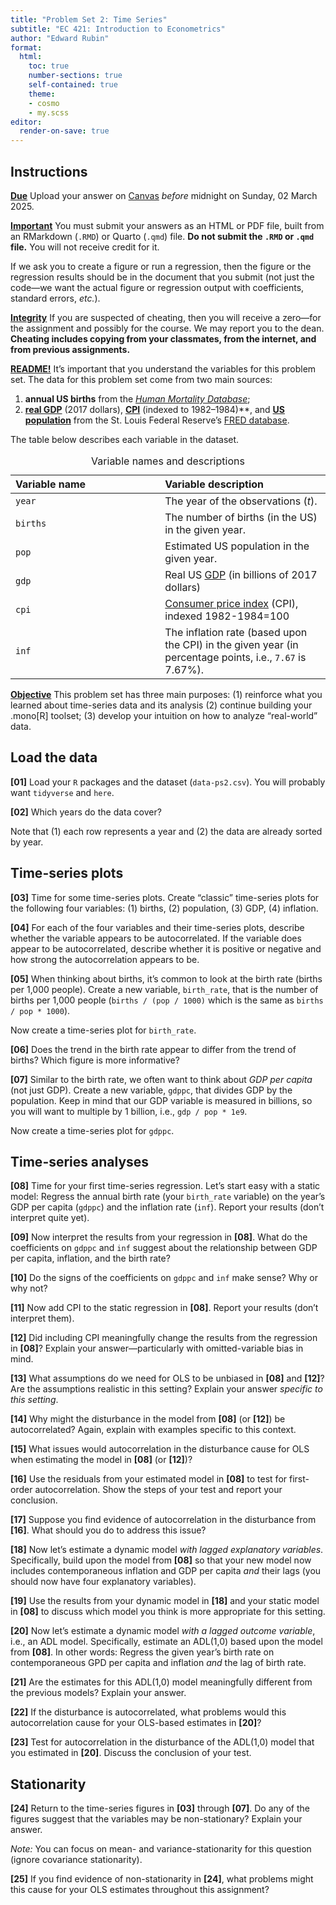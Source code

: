 ```yaml
---
title: "Problem Set 2: Time Series"
subtitle: "EC 421: Introduction to Econometrics"
author: "Edward Rubin"
format:
  html:
    toc: true
    number-sections: true
    self-contained: true
    theme:
    - cosmo
    - my.scss
editor:
  render-on-save: true
---
```


## Instructions

[**Due**]{style="text-decoration: underline;"} Upload your answer on [Canvas](https://canvas.uoregon.edu/) *before* midnight on Sunday, 02 March 2025.

[**Important**]{style="text-decoration: underline;"} You must submit your answers as an HTML or PDF file, built from an RMarkdown (`.RMD`) or Quarto (`.qmd`) file. **Do not submit the `.RMD` or `.qmd` file.** You will not receive credit for it.

If we ask you to create a figure or run a regression, then the figure or the regression results should be in the document that you submit (not just the code—we want the actual figure or regression output with coefficients, standard errors, *etc.*).

[**Integrity**]{style="text-decoration: underline;"} If you are suspected of cheating, then you will receive a zero—for the assignment and possibly for the course. We may report you to the dean. **Cheating includes copying from your classmates, from the internet, and from previous assignments.**

[**README!**]{style="text-decoration: underline;"} It's important that you understand the variables for this problem set. The data for this problem set come from two main sources:

1. **annual US births** from the [*Human Mortality Database*](https://www.mortality.org/Country/Country?cntr=USA);
2. **[real GDP](https://fred.stlouisfed.org/series/GDPCA)** (2017 dollars), **[CPI](https://fred.stlouisfed.org/series/CPIAUCSL)** (indexed to 1982–1984)**, and [**US population**](https://fred.stlouisfed.org/series/POP) from the St. Louis Federal Reserve's [FRED database](https://fred.stlouisfed.org/series/).

The table below describes each variable in the dataset.

| Variable name      | Variable description |
|:-------------------|:---------------------|
| `year`      | The year of the observations (*t*). |
| `births`    | The number of births (in the US) in the given year. |
| `pop`       | Estimated US population in the given year. |
| `gdp`       | Real US [GDP](https://fred.stlouisfed.org/series/GDPCA) (in billions of 2017 dollars)|
| `cpi`       | [Consumer price index](https://fred.stlouisfed.org/series/CPIAUCSL) (CPI), indexed 1982-1984=100 |
| `inf`       | The inflation rate (based upon the CPI) in the given year (in percentage points, i.e., `7.67` is 7.67%). |

: Variable names and descriptions

[**Objective**]{style="text-decoration: underline;"} This problem set has three main purposes: (1) reinforce what you learned about time-series data and its analysis (2) continue building your .mono[R] toolset; (3) develop your intuition on how to analyze "real-world" data.

## Load the data

**[01]** Load your `R` packages and the dataset (`data-ps2.csv`). You will probably want `tidyverse` and `here`.

**[02]** Which years do the data cover?

Note that (1) each row represents a year and (2) the data are already sorted by year.

## Time-series plots

**[03]** Time for some time-series plots. Create "classic" time-series plots for the following four variables: (1) births, (2) population, (3) GDP, (4) inflation.

**[04]** For each of the four variables and their time-series plots, describe whether the variable appears to be autocorrelated. If the variable does appear to be autocorrelated, describe whether it is positive or negative and how strong the autocorrelation appears to be.

**[05]** When thinking about births, it's common to look at the birth rate (births per 1,000 people). Create a new variable, `birth_rate`, that is the number of births per 1,000 people (`births / (pop / 1000)` which is the same as `births / pop * 1000`).

Now create a time-series plot for `birth_rate`.

**[06]** Does the trend in the birth rate appear to differ from the trend of births? Which figure is more informative?

**[07]** Similar to the birth rate, we often want to think about *GDP per capita* (not just GDP). Create a new variable, `gdppc`, that divides GDP by the population. Keep in mind that our GDP variable is measured in billions, so you will want to multiple by 1 billion, i.e., `gdp / pop * 1e9`.

Now create a time-series plot for `gdppc`.

## Time-series analyses

**[08]** Time for your first time-series regression. Let's start easy with a static model: Regress the annual birth rate (your `birth_rate` variable) on the year's GDP per capita (`gdppc`) and the inflation rate (`inf`). Report your results (don't interpret quite yet).

**[09]** Now interpret the results from your regression in **[08]**. What do the coefficients on `gdppc` and `inf` suggest about the relationship between GDP per capita, inflation, and the birth rate?

**[10]** Do the signs of the coefficients on `gdppc` and `inf` make sense? Why or why not?

**[11]** Now add CPI to the static regression in **[08]**. Report your results (don't interpret them).

**[12]** Did including CPI meaningfully change the results from the regression in **[08]**? Explain your answer—particularly with omitted-variable bias in mind.

**[13]** What assumptions do we need for OLS to be unbiased in **[08]** and **[12]**? Are the assumptions realistic in this setting? Explain your answer *specific to this setting*.

**[14]** Why might the disturbance in the model from **[08]** (or **[12]**) be autocorrelated? Again, explain with examples specific to this context.

**[15]** What issues would autocorrelation in the disturbance cause for OLS when estimating the model in **[08]** (or **[12]**)?

**[16]** Use the residuals from your estimated model in **[08]** to test for first-order autocorrelation. Show the steps of your test and report your conclusion.

**[17]** Suppose you find evidence of autocorrelation in the disturbance from **[16]**. What should you do to address this issue?

**[18]** Now let's estimate a dynamic model *with lagged explanatory variables*. Specifically, build upon the model from **[08]** so that your new model now includes contemporaneous inflation and GDP per capita *and* their lags (you should now have four explanatory variables).

**[19]** Use the results from your dynamic model in **[18]** and your static model in **[08]** to discuss which model you think is more appropriate for this setting.

**[20]** Now let's estimate a dynamic model *with a lagged outcome variable*, i.e., an ADL model. Specifically, estimate an ADL(1,0) based upon the model from **[08]**. In other words: Regress the given year's birth rate on contemporaneous GPD per capita and inflation *and* the lag of birth rate.

**[21]** Are the estimates for this ADL(1,0) model meaningfully different from the previous models? Explain your answer.

**[22]** If the disturbance is autocorrelated, what problems would this autocorrelation cause for your OLS-based estimates in **[20]**?

**[23]** Test for autocorrelation in the disturbance of the ADL(1,0) model that you estimated in **[20]**. Discuss the conclusion of your test.

## Stationarity

**[24]** Return to the time-series figures in **[03]** through **[07]**. Do any of the figures suggest that the variables may be non-stationary? Explain your answer.

*Note:* You can focus on mean- and variance-stationarity for this question (ignore covariance stationarity).

**[25]** If you find evidence of non-stationarity in **[24]**, what problems might this cause for your OLS estimates throughout this assignment?
